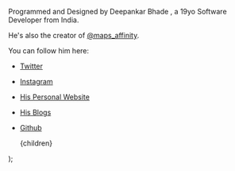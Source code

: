 
Programmed and Designed by Deepankar Bhade , a 19yo Software Developer from India.

He's also the creator of [@maps_affinity](https://www.instagram.com/maps_affinity/).

You can follow him here:

-   [Twitter](https://twitter.com/DeepankarBhade)
-   [Instagram](https://www.instagram.com/deepankarbhade/)
-   [His Personal Website](https://dpnkr.in/blog)
-   [His Blogs](https://dpnkr.in/blog)
-   [Github](https://github.com/Deep-Codes)

    <PageLayout title="About" showNav>
        {children}
    </PageLayout>
);

